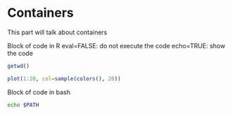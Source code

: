 # Containers

This part will talk about containers

Block of code in R
eval=FALSE: do not execute the code
echo=TRUE: show the code

```r
getwd()
```

```r
plot(1:20, col=sample(colors(), 20))
```

Block of code in bash

```bash
echo $PATH
```

